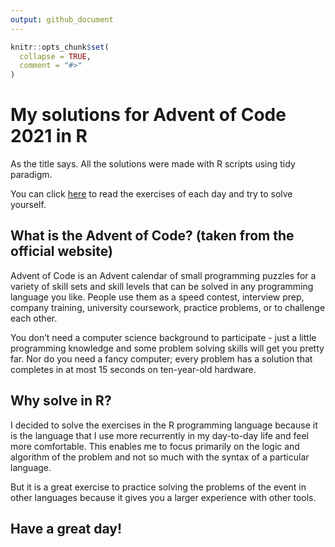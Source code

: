 ```yaml
---
output: github_document
---
```


<!-- README.md is generated from README.Rmd. Please edit that file -->

```r
knitr::opts_chunk$set(
  collapse = TRUE,
  comment = "#>"
)
```

# My solutions for Advent of Code 2021 in R

As the title says. All the solutions were made with R scripts using tidy paradigm.

You can click [here](https://adventofcode.com/2021) to read the exercises of each day and try to solve yourself.

## What is the Advent of Code? (taken from the official website)

Advent of Code is an Advent calendar of small programming puzzles for a variety of skill
sets and skill levels that can be solved in any programming language you like. People use
them as a speed contest, interview prep, company training, university coursework, practice
problems, or to challenge each other.

You don't need a computer science background to participate - just a little programming
knowledge and some problem solving skills will get you pretty far. Nor do you need a fancy
computer; every problem has a solution that completes in at most 15 seconds on
ten-year-old hardware.

## Why solve in R?

I decided to solve the exercises in the R programming language because it is the language
that I use more recurrently in my day-to-day life and feel more comfortable. This enables
me to focus primarily on the logic and algorithm of the problem and not so much with the
syntax of a particular language.

But it is a great exercise to practice solving the problems of the event in other
languages because it gives you a larger experience with other tools.

## Have a great day! 

